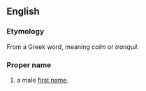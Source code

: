 {{See|galen}}
==English==
===Etymology===
From a Greek word, meaning ''calm'' or ''tranquil''.


{{etystub}}
===Proper name===
#a male [[first name]].